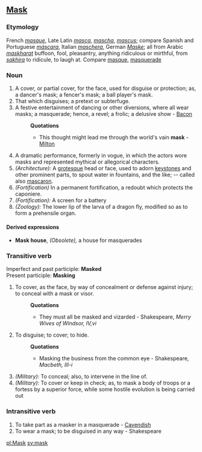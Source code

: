 ==[[Mask]]==
===Etymology===
French ''[[masque]]'', Late Latin ''[[masca]]'', ''[[mascha]]'', ''[[mascus]]''; compare Spanish and Portuguese ''[[máscara]]'', Italian ''[[maschera]]'', German ''[[Maske]]''; all from Arabic ''[[maskharat]]'' buffoon, fool, pleasantry, anything ridiculous or mirthful, from ''[[sakhira]]'' to ridicule, to laugh at. Compare [[masque]], [[masquerade]]
===Noun===
#A cover, or partial cover, for the face, used for disguise or protection; as, a dancer's mask; a fencer's mask; a ball player's mask.
#That which disguises; a pretext or subterfuge.
#A festive entertainment of dancing or other diversions, where all wear masks; a masquerade; hence, a revel; a frolic; a delusive show - [[Bacon]]
#:'''Quotations'''
#:*This thought might lead me through the world's vain '''mask''' -  [[Milton]]
#A dramatic performance, formerly in vogue, in which the actors wore masks and represented mythical or allegorical characters.
#''(Architecture):'' A [[grotesque]] head or face, used to adorn [[keystone]]s and other prominent parts, to spout water in fountains, and the like; -- called also [[mascaron]].
#''(Fortification)'' In a permanent fortification, a redoubt which protects the caponiere. 
#''(Fortification):'' A screen for a battery
#''(Zoology):'' The lower lip of the larva of a dragon fly, modified so as to form a prehensile organ. 
====Derived expressions====
*'''Mask house''', ''(Obsolete),'' a house for masquerades
===Transitive verb===
Imperfect and past participle: '''Masked''' <br>
Present participle: '''Masking'''
#To cover, as the face, by way of concealment or defense against injury; to conceal with a mask or visor.
#:'''Quotations'''
#:*They must all be masked and vizarded - Shakespeare, ''Merry Wives of Windsor, IV,vi''
#To disguise; to cover; to hide.
#:'''Quotations'''
#:*Masking the business from the common eye - Shakespeare, ''Macbeth, III-i''
#''(Military):'' To conceal; also, to intervene in the line of. 
#''(Military):'' To cover or keep in check; as, to mask a body of troops or a fortess by a superior force, while some hostile evolution is being carried out
===Intransitive verb===
#To take part as a masker in a masquerade - [[Cavendish]]
#To wear a mask; to be disguised in any way - Shakespeare

[[pl:Mask]]
[[sv:mask]]